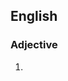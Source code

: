 ==English==

===Adjective===
{{head|en|adjective|head=[[like]] [[death]] [[warmed]] [[up]]}}

# {{alternative form of|like death warmed over}}